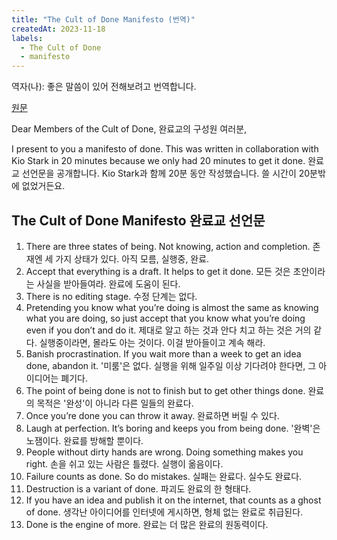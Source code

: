 ```yaml
---
title: "The Cult of Done Manifesto (번역)"
createdAt: 2023-11-18
labels:
  - The Cult of Done
  - manifesto
---
```


역자(나): 좋은 말씀이 있어 전해보려고 번역합니다.

[원문](https://medium.com/@bre/the-cult-of-done-manifesto-724ca1c2ff13)

Dear Members of the Cult of Done,
완료교의 구성원 여러분,

I present to you a manifesto of done. This was written in collaboration with Kio Stark in 20 minutes because we only had 20 minutes to get it done.
완료교 선언문을 공개합니다. Kio Stark과 함께 20분 동안 작성했습니다. 쓸 시간이 20분밖에 없었거든요.

## The Cult of Done Manifesto 완료교 선언문

1. There are three states of being. Not knowing, action and completion.
   존재엔 세 가지 상태가 있다. 아직 모름, 실행중, 완료.
2. Accept that everything is a draft. It helps to get it done.
   모든 것은 초안이라는 사실을 받아들여라. 완료에 도움이 된다.
3. There is no editing stage.
   수정 단계는 없다.
4. Pretending you know what you’re doing is almost the same as knowing what you are doing, so just accept that you know what you’re doing even if you don’t and do it.
   제대로 알고 하는 것과 안다 치고 하는 것은 거의 같다. 실행중이라면, 몰라도 아는 것이다. 이걸 받아들이고 계속 해라.
5. Banish procrastination. If you wait more than a week to get an idea done, abandon it.
   '미룸'은 없다. 실행을 위해 일주일 이상 기다려야 한다면, 그 아이디어는 폐기다.
6. The point of being done is not to finish but to get other things done.
   완료의 목적은 '완성'이 아니라 다른 일들의 완료다.
7. Once you’re done you can throw it away.
   완료하면 버릴 수 있다.
8. Laugh at perfection. It’s boring and keeps you from being done.
   '완벽'은 노잼이다. 완료를 방해할 뿐이다.
9. People without dirty hands are wrong. Doing something makes you right.
   손을 쉬고 있는 사람은 틀렸다. 실행이 옮음이다.
10. Failure counts as done. So do mistakes.
    실패는 완료다. 실수도 완료다.
11. Destruction is a variant of done.
    파괴도 완료의 한 형태다.
12. If you have an idea and publish it on the internet, that counts as a ghost of done.
    생각난 아이디어를 인터넷에 게시하면, 형체 없는 완료로 취급된다.
13. Done is the engine of more.
    완료는 더 많은 완료의 원동력이다.
